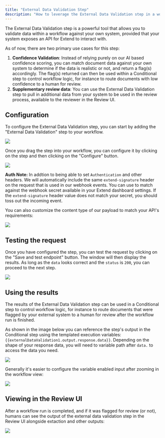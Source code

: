 ```yaml
---
title: "External Data Validation Step"
description: "How to leverage the External Data Validation step in a workflow."
---
```


The External Data Validation step is a powerful tool that allows you to validate data within a workflow against your own system, provided
that your system exposes an API for Extend to interact with.

As of now, there are two primary use cases for this step:
1. **Confidence Validation**: Instead of relying purely on our AI based confidence scoring, you can match document data against your own system to determine if the data is realistic or not, and return a flag(s) accordingly.
The flag(s) returned can then be used within a Conditional step to control workflow logic, for instance to route documents with low confidence to a human for review.
2. **Supplementary review data**: You can use the External Data Validation step to pull in additional data from your system to be used in the review process, available to the reviewer in the Review UI.

## Configuration

To configure the External Data Validation step, you can start by adding the "External Data Validation" step to your workflow.

![](/images/external_validation_step/step_builder.png)

Once you drag the step into your workflow, you can configure it by clicking on the step and then clicking on the "Configure" button.

![](/images/external_validation_step/configure_step.png)

**Auth Note:** In addtion to being able to set `Authentication` and other headers. We will automatically include the same `extend-signature` header on the request that is used in our webhook events.
You can use to match against the webhook secret available in your Extend dashboard settings. If the `extend-signature` header value does not match your secret, you should toss out the incoming event. 

You can also customize the content type of our payload to match your API's requirements:

![](/images/external_validation_step/content_type.png)

## Testing the request

Once you have configured the step, you can test the request by clicking on the "Save and test endpoint" button.
The window will then display the results. As long as the `data` looks correct and the `status` is `200`, you can proceed to the next step.

![](/images/external_validation_step/test_output.png)

## Using the results

The results of the External Data Validation step can be used in a Conditional step to control workflow logic, 
for instance to route documents that were flagged by your external system to a human for review after the workflow run is finished.

As shown in the image below you can reference the step's output in the Conditional step using the templated execution variables: `{{externalDataValidation1.output.response.data}}`.
Depending on the shape of your response data, you will need to variable path after `data.` to access the data you need.

![](/images/external_validation_step/flow.png)

Generally it's easier to configure the variable enabled input after zooming in the workflow view:

![](/images/external_validation_step/zoomed.png)

## Viewing in the Review UI

After a workflow run is completed, and if it was flagged for review (or not), humans can see the output of the external data validation step in the Review UI alongside extaction and other outputs:

![](/images/external_validation_step/review.png)
